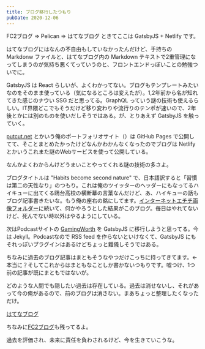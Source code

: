 ```yaml
---
title: ブログ移行したつもり
pubDate: 2020-12-06
---
```


FC2ブログ ⇒ Pelican ⇒ はてなブログ ときてここは GatsbyJS + Netlify です。

はてなブログにはなんの不自由もしていなかったんだけど、手持ちの Markdonw ファイルと、はてなブログ内の Markdown テキストで2重管理になってしまうのが気持ち悪くてっていうのと、フロントエンドっぽいことの勉強ついでに。

GatsbyJS は React らしいが、よくわかってない。ブログもテンプレートみたいなのをそのまま使っている（気になるところは変えたが）。1,2年前から名が知れてきた感じのナウい SSG だと思ってる。GraphQL っていう謎の技術も使えるらしい。IT界隈どこでもそうだけど移り変わりや流行りのテンポが速いので、2年後とかには別のものを使いだしそうではある。が、とりあえず GatsbyJS を触っていく。

[putcut.net](https://putcut.net/) とかいう俺のポートフォリオサイト（）は GitHub Pages で公開してて、そことまとめたかったけどなんかわかんなくなったのでブログは Netlify とかいうこれまた謎のWebサービスを使って公開している。

なんかよくわからんけどうまいことやってくれる謎の技術の多さよ。

ブログタイトルは "Habits become second nature" で、日本語訳すると「習慣は第二の天性なり」のつもり。これは俺のツイッターのヘッダーにもなってるハイキューに出てくる鴎台高校の横断幕の言葉なんだけど、あ、ハイキューの話もブログ記事書きたいな。もう俺の座右の銘にしてます。[インターネットエチチ画像フォルダー](https://blog.putcut.net/internet-r18-images-folder/)に続いて、何かやろうとした結果がこのブログ。毎日はやれてないけど、死んでない時以外はやるようにしている。

次はPodcastサイトの [GamingWorth](https://gamingworth.net/) を GatsbyJS に移行しようと思ってる。今は Jekyll。Podcastなので RSS feed を作らないといけなくて、GatsbyJS にもそれっぽいプラグインはあるけどちょっと難儀しそうではある。

ちなみに過去のブログ記事はまともそうなやつだけこっちに持ってきてます。←本当に？そしてこれからはまともなことしか書かないつもりです。嘘つけ、1つ前の記事が既にまともではないが。

どのような人間でも隠したい過去は存在している。過去は消せないし、それがあって今の俺があるので、前のブログは消さない。まあちょっと整理したくなっただけ。

[はてなブログ](https://putcut.hatenablog.com/)

ちなみに[FC2ブログ](http://putcut.blog31.fc2.com/)も残ってるよ。

過去を評価され、未来に責任を負わされるけど、今を生きていこうな。